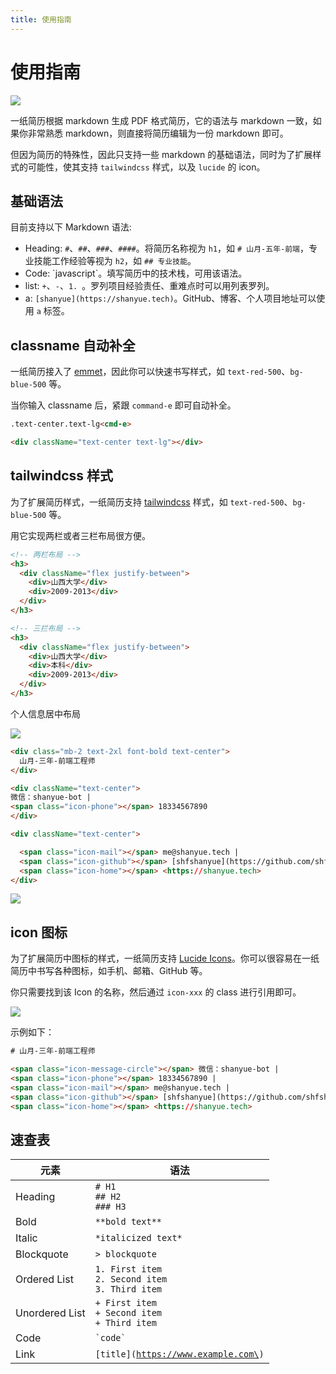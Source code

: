 ```yaml
---
title: 使用指南
---
```


# 使用指南

![](https://static.shanyue.tech/images/24-04-29/clipboard-7212.f25615.webp)

一纸简历根据 markdown 生成 PDF 格式简历，它的语法与 markdown 一致，如果你非常熟悉 markdown，则直接将简历编辑为一份 markdown 即可。

但因为简历的特殊性，因此只支持一些 markdown 的基础语法，同时为了扩展样式的可能性，使其支持 `tailwindcss` 样式，以及 `lucide` 的 icon。

## 基础语法

目前支持以下 Markdown 语法:

+ Heading: `#`、`##`、`###`、`####`。将简历名称视为 `h1`，如 `# 山月-五年-前端`，专业技能工作经验等视为 `h2`，如 `## 专业技能`。
+ Code: \`javascript\`。填写简历中的技术栈，可用该语法。
+ list: `+`、`-`、`1. `。罗列项目经验责任、重难点时可以用列表罗列。
+ a: `[shanyue](https://shanyue.tech)`。GitHub、博客、个人项目地址可以使用 `a` 标签。

## classname 自动补全

一纸简历接入了 [emmet](https://www.emmet.io/)，因此你可以快速书写样式，如 `text-red-500`、`bg-blue-500` 等。

当你输入 classname 后，紧跟 `command-e` 即可自动补全。

``` html
.text-center.text-lg<cmd-e>

<div className="text-center text-lg"></div>
```

## tailwindcss 样式

为了扩展简历样式，一纸简历支持 [tailwindcss](https://tailwindcss.com) 样式，如 `text-red-500`、`bg-blue-500` 等。

用它实现两栏或者三栏布局很方便。

``` html
<!-- 两栏布局 -->
<h3>
  <div className="flex justify-between">
    <div>山西大学</div>
    <div>2009-2013</div>
  </div>
</h3>

<!-- 三拦布局 -->
<h3>
  <div className="flex justify-between">
    <div>山西大学</div>
    <div>本科</div>
    <div>2009-2013</div>
  </div>
</h3>
```

个人信息居中布局

![](https://static.shanyue.tech/images/24-04-29/clipboard-7212.f25615.webp)

``` html
<div class="mb-2 text-2xl font-bold text-center">
  山月-三年-前端工程师
</div>

<div className="text-center">
微信：shanyue-bot |
<span class="icon-phone"></span> 18334567890
</div>

<div className="text-center">

  <span class="icon-mail"></span> me@shanyue.tech |
  <span class="icon-github"></span> [shfshanyue](https://github.com/shfshanyue) |
  <span class="icon-home"></span> <https://shanyue.tech>
</div>
```

![](https://static.shanyue.tech/images/24-04-18/clipboard-2791.7a3727.webp)

## icon 图标

为了扩展简历中图标的样式，一纸简历支持 [Lucide Icons](https://lucide.dev/icons/)。你可以很容易在一纸简历中书写各种图标，如手机、邮箱、GitHub 等。

你只需要找到该 Icon 的名称，然后通过 `icon-xxx` 的 class 进行引用即可。

![](https://static.shanyue.tech/images/24-04-18/clipboard-7222.e4a30c.webp)

示例如下：

``` html
# 山月-三年-前端工程师

<span class="icon-message-circle"></span> 微信：shanyue-bot |
<span class="icon-phone"></span> 18334567890 |
<span class="icon-mail"></span> me@shanyue.tech |
<span class="icon-github"></span> [shfshanyue](https://github.com/shfshanyue) |
<span class="icon-home"></span> <https://shanyue.tech>
```

## 速查表

| 元素             | 语法                                                                                            | 
|-----------------|-------------------------------------------------------------------------------------------------|
| Heading         | <code># H1<br/>## H2<br/>### H3</code>                                                          |
| Bold            | <code>\*\*bold text\*\*</code>                                                                  |
| Italic          | <code>\*italicized text\*</code>                                                                |
| Blockquote      | <code>\> blockquote</code>                                                                      |
| Ordered List    | <code>1. First item<br/>2. Second item<br/>3. Third item</code>                                 |
| Unordered List  | <code>+ First item<br/>+ Second item<br/>+ Third item</code>                                    |
| Code            | <code>\`code\`</code>                                                                           |
| Link            | <code>\[title\]\(https://www.example.com\)</code>                                               |
